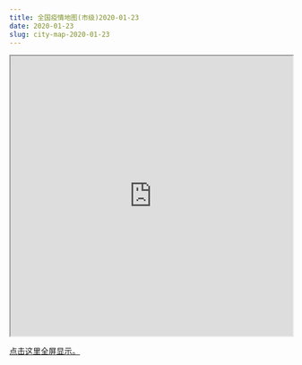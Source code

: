 ```yaml
---
title: 全国疫情地图(市级)2020-01-23
date: 2020-01-23
slug: city-map-2020-01-23
---
```


<iframe seamless src="https://pzhaonet.github.io/ncov/leaflet/leafmap-city-2020-01-23.html" width="100%" height="500"></iframe>

[点击这里全屏显示。](https://pzhaonet.github.io/ncov/leaflet/leafmap-city-2020-01-23.html)

